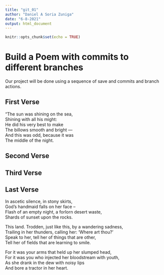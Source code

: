 ```yaml
---
title: "git_01"
author: "Daniel A Soria Zuniga"
date: "6-8-2021"
output: html_document
---
```


```r
knitr::opts_chunk$set(echo = TRUE)
```
# Build a Poem with commits to different branches
Our project will be done using a sequence of save and commits and branch actions.
<!-- Do not modify or change any text in "!--" bracketed areas such as this --- these are instructions to
you, if you change any of this the git program will notice it and compromise your git merging strategy !-->

## First Verse 
<!--Put the first five lines of a poem by Lewis Carrol in this section!-->

"The sun was shining on the sea,  
Shining with all his might:  
He did his very best to make  
The billows smooth and bright —  
And this was odd, because it was  
The middle of the night.  

## Second Verse
<!--Put the first five lines of a poem by Robert Frost here!-->

## Third Verse
<!--Put the first two verses of The Walrus and the Carpenter here!-->

## Last Verse
<!--Put a short poem of your choice 8-20 lines,here!-->

In ascetic silence, in stony skirts,  
God’s handmaid falls on her face –  
Flash of an empty night, a forlorn desert waste,  
Shards of sunset upon the rocks.  

This land. Trodden, just like this, by a wandering sadness,  
Trailing in her thunders, calling her: ‘Where art thou?’  
Speak to her, tell her of things that are other,   
Tell her of fields that are learning to smile.  

For it was your arms that held up her slumped head,  
For it was you who injected her bloodstream with youth,  
As she drank in the dew with noisy lips  
And bore a tractor in her heart.  
